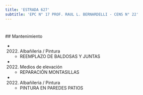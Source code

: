 ```yaml
---
title: 'ESTRADA 627'
subtitle: 'EPC N° 17 PROF. RAUL L. BERNARDELLI - CENS N° 22'
---
```


#


 ## Mantenimiento

*  (2022) Albañileria / Pintura 
    + REEMPLAZO DE BALDOSAS Y JUNTAS

*  (2022) Medios de elevación 
    + REPARACIÓN MONTASILLAS

*  (2022) Albañileria / Pintura 
    + PINTURA EN PAREDES PATIOS



